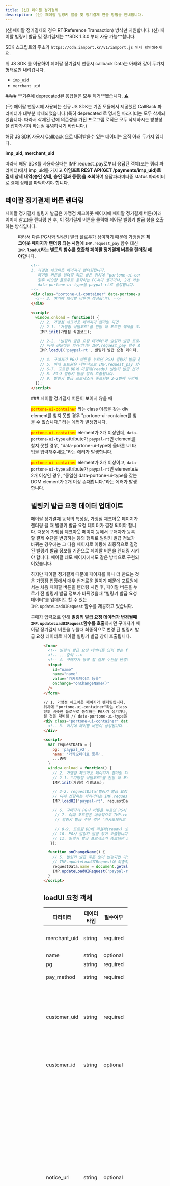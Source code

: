 ```yaml
---
title: (신) 페이팔 정기결제
description: (신) 페이팔 빌링키 발급 및 정기결제 연동 방법을 안내합니다.
---
```




<Hint style="info">
  (신)페이팔 정기결제의 경우 RT(Reference Transaction) 방식만 지원합니다.
</Hint>

<Hint style="warning">
(신) 페이팔 빌링키 발급 및 정기결제는 **SDK 1.3.0 부터 사용 가능**합니다.

SDK 스크립트의 주소가 `https://cdn.iamport.kr/v1/iamport.js 인지 확인해주세요.`

위 JS SDK 를 이용하여 페이팔 정기결제 연동시 callback Data는 아래와 같이 두가지 형태로만 내려갑니다.

- `imp_uid`
- `merchant_uid`

</Hint>

<Hint style="danger">
#### **기존에 deprecated된 응답들은 모두 제거**됐습니다. ⚠️

(구) 페이팔 연동시에 사용되는 신규 JS SDK는 기존 모듈에서 제공했던 CallBack 파라미터가 대부분 삭제되었습니다.(특히 deprecated 로 명시된 파라미터는 모두 삭제되었습니다. 따라서 삭제된 값에 의존성을 가진 프로그램 로직은 모두 삭제하시는
방향성을 잡아가셔야 하는점 유념하시기 바랍니다.)

해당 JS SDK 사용시 Callback 으로 내려받을수 있는 데이터는 오직 아래 두가지 입니다.

**imp_uid, merchant_uid**

따라서 해당 SDK를 사용하실때는 IMP.request_pay로부터 응답된 객체(또는 쿼리 파라미터)에서 imp_uid를 가지고 **아임포트 REST API(GET /payments/imp_uid)로 결제 상세 내역(승인 상태, 승인 결과 등등)을 조회**하여 응답파라미터중 status 파라미터로 결제 상태를 파악하셔야 합니다.

</Hint>

## 페이팔 정기결제 버튼 렌더링

페이팔 정기결제 빌링키 발급은 가맹점 체크아웃 페이지에 페이팔 정기결제 버튼(아래 이미지 참고)을 렌더링 한 후, 이 정기결제 버튼을 클릭해 페이팔 빌링키 발급 창을 호출하는 방식입니다.

<Figure src="/gitbook-assets/ko/paypal-rt/btn-paypal-rt.png" />

따라서 다른 PG사와 빌링키 발급 플로우가 상이하기 때문에 가맹점은 **체크아웃 페이지가 렌더링 되는 시점에** `IMP.request_pay` 함수 대신 **`IMP.loadUI`라는 별도의 함수를 호출해 페이팔 정기결제 버튼을 렌더링 해야**합니다.

<Figure
  src="/gitbook-assets/ko/paypal-rt/paypal-rt-flow.png"
  caption="페이팔 정기결제 빌링키 발급 연동 플로우"
/>

```html
<!--
1. 가맹점 체크아웃 페이지가 렌더링됩니다.
   페이팔 버튼을 렌더링 하고 싶은 위치에 "portone-ui-container"라는 class 이름을 갖는 div element를 넣어줍니다.
   향후 비슷한 플로우로 동작하는 PG사가 생기거나, 2개 이상의 dom element가 렌더링 될 것을 대비해
   data-portone-ui-type을 paypal-rt로 설정합니다.
-->
<div class="portone-ui-container" data-portone-ui-type="paypal-rt">
  <!-- 3. 여기에 페이팔 버튼이 생성됩니다. -->
</div>

<script>
  window.onload = function() {
    // 2. 가맹점 체크아웃 페이지가 렌더링 되면
    // 2-1. "가맹점 식별코드"를 전달 해 포트원 객체를 초기화합니다.
    IMP.init(가맹점 식별코드);

    // 2-2. "빌링키 발급 요청 데이터"와 빌링키 발급 프로세스가 종료되면 호출 될 "콜백 함수"를 전달하여 PG사 버튼 렌더링을 시도합니다.
    // 이때 전달하는 파라미터는 IMP.request_pay 함수 호출시 전달하는 파라미터와 동일합니다.
    IMP.loadUI('paypal-rt', 빌링키 발급 요청 데이터, 콜백 함수);

    // 4. 구매자가 PG사 버튼을 누르면 PG사 빌링키 발급 창이 렌더링 됩니다.
    // 5. 이때 포트원은 내부적으로 IMP.request_pay 함수를 가맹점 대신 호출합니다.
    // 6-7. 포트원 DB에 미결제(ready) 빌링키 발급 건이 생성됩니다.
    // 8. PG사 빌링키 발급 창이 호출됩니다.
    // 9. 빌링키 발급 프로세스가 종료되면 2-2번에 두번째 파라미터로 전달 한 콜백 함수가 호출됩니다.
  });
</script>
```

<Hint style="info">
### 페이팔 정기결제 버튼이 보이지 않을 때

<mark style="color:red;">`portone-ui-container`</mark> 라는 class 이름을 갖는 div
element를 찾지 못할 경우 "portone-ui-container를 찾을 수 없습니다." 라는 에러가 발생합니다.

<mark style="color:red;">`portone-ui-container`</mark> element가 2개 이상인데, `data-portone-ui-type`
attribute가 `paypal-rt`인 element를 찾지 못할 경우, "data-portone-ui-type에 올바른
UI 타입을 입력해주세요."라는 에러가 발생합니다.

<mark style="color:red;">`portone-ui-container`</mark> element가 2개 이상이고, `data-portone-ui-type`
attribute가 `paypal-rt`인 elemente도 2개 이상인 경우, “동일한 data-portone-ui-type을
갖는 DOM element가 2개 이상 존재합니다."라는 에러가 발생합니다.

</Hint>

## 빌링키 발급 요청 데이터 업데이트

페이팔 정기결제 동작의 특성상, 가맹점 체크아웃 페이지가 렌더링 될 때 빌링키 발급 요청 데이터가 결정 되어야 합니다.
때문에 가맹점 체크아웃 페이지 등에서 구매자가 등록 할 결제 수단을 변경하는 등의 행위로 빌링키 발급 정보가 바뀌는 경우에는 그 다음 페이지로 이동해 최종적으로 결정 된 빌링키 발급 정보를 기준으로 페이팔 버튼을 렌더링 시켜야 합니다.
페이팔 데모 페이지에서도 같은 방식으로 구현되어있습니다.

하지만 페이팔 정기결제 때문에 페이지를 하나 더 만드는 것은 가맹점 입장에서 매우 번거로운 일이기 때문에 포트원에서는 처음 페이팔 버튼을 렌더링 시킨 후, 페이팔 버튼을 누르기 전 빌링키 발급 정보가 바뀌었을때 “빌링키 발급 요청 데이터”를 업데이트 할 수 있는 `IMP.updateLoadUIRequest` 함수를 제공하고 있습니다.

구매자 입력으로 인해 **빌링키 발급 요청 데이터가 변경될때 `IMP.updateLoadUIRequest`함수를 호출**하시면 구매자가 페이팔 정기결제 버튼을 누를때 최종적으로 변경 된 빌링키 발급 요청 데이터로 페이팔 빌링키 발급 창이 호출됩니다.

<Figure src="/gitbook-assets/ko/paypal-rt/paypal-rt-update-flow.png" />

```html
<form>
  <!-- 빌링키 발급 요청 데이터를 입력 받는 form -->
  <!-- ...중략 -->
  <!-- 4. 구매자가 등록 할 결제 수단을 변경해 빌링키 발급 주문 명이 변경(예) 카카오페이로 등록 -> 페이팔로 등록)되었습니다. -->
  <input
    id="name"
    name="name"
    value="카카오페이로 등록"
    onchange="onChangeName()"
  />
</form>

// 1. 가맹점 체크아웃 페이지가 렌더링됩니다. // 페이팔 버튼을 렌더링 하고 싶은
위치에 "portone-ui-container"라는 class 이름을 갖는 div element를 넣어줍니다. //
향후 비슷한 플로우로 동작하는 PG사가 생기거나, 2개 이상의 dom element가 렌더링
될 것을 대비해 // data-portone-ui-type을 paypal-rt로 설정합니다.
<div class="portone-ui-container" data-portone-ui-type="paypal-rt">
  <!-- 3. 여기에 페이팔 버튼이 생성됩니다. -->
</div>

<script>
  var requestData = {
  	pg: 'paypal_v2',
  	name: '카카오페이로 등록',
  	...중략
  }
  window.onload = function() {
  	// 2. 가맹점 체크아웃 페이지가 렌더링 되면
  	// 2-1. "가맹점 식별코드"를 전달 해 포트원 객체를 초기화합니다.
  	IMP.init(가맹점 식별코드);

  	// 2-2. requestData(빌링키 발급 요청 데이터)와 빌링키 발급 프로세스가 종료되면 호출 될 "콜백 함수"를 전달하여 PG사 버튼 렌더링을 시도합니다.
  	// 이때 전달하는 파라미터는 IMP.request_pay 함수 호출시 전달하는 파라미터와 동일합니다.
  	IMP.loadUI('paypal-rt', requestData, 콜백 함수);

  	// 6. 구매자가 PG사 버튼을 누르면 PG사 빌링키 발급 창이 렌더링 됩니다.
     // 7. 이때 포트원은 내부적으로 IMP.request_pay 함수를 가맹점 대신 호출하며
     // 빌링키 발급 주문 명은 '카카오페이로 등록'에서 '페이팔로 등록'으로 변경됩니다.

     // 8-9. 포트원 DB에 미결제(ready) 빌링키 발급 건이 생성됩니다.
  	// 10. PG사 빌링키 발급 창이 호출됩니다.
  	// 11. 빌링키 발급 프로세스가 종료되면 2-2번에 두번째 파라미터로 전달 한 콜백 함수가 호출됩니다.
   });

  function onChangeName() {
  	// 5. 빌링키 발급 주문 명이 변경되면 가맹점이 선언한 onChangeName 함수가 호출됩니다.
  	// IMP.updateLoadUIRequest에 최종적으로 변경 된 빌링키 발급 요청 데이터를 전달합니다.
  	requestData.name = document.getElementById('name').value
  	IMP.updateLoadUIRequest('paypal-rt',requestData)
  }
</script>
```

## loadUI 요청 객체

| 파라미터     | 데이터타입 | 필수여부 | 의미                                                                                                                                                                                                                           |
| ------------ | ---------- | -------- | ------------------------------------------------------------------------------------------------------------------------------------------------------------------------------------------------------------------------------ |
| merchant_uid | string     | required | 가맹점 채번 주문 고유 번호                                                                                                                                                                                                     |
| name         | string     | optional | 제품명                                                                                                                                                                                                                         |
| pg           | string     | required | paypal_v2                                                                                                                                                                                                                      |
| pay_method   | string     | required | paypal (결제수단)                                                                                                                                                                                                              |
| customer_uid | string     | required | 가맹점이 구매자를 특정하기 위해 채번한 고유 번호로 빌링키 발급시 필수 입력                                                                                                                                                     |
| customer_id  | string     | optional | 빌링키 발급 수단을 특정하는 고유 번호                                                                                                                                                                                          |
| notice_url   | string     | optional | <p>빌링키 발급 창에서 빌링키 발급 완료시 가맹점에게 노티 될 웹훅 URL string 또는 string[]로 N개 설정 가능</p><p>웹훅이 잘 발송 됐는지는 결제 승인 내역에서 아임포트 번호를 눌러봤을때 웹훅 발송 내역을 보고 확인할 수 있음</p> |
| custom_data  | object     | optional | 빌링키 발급 정보와 함께 관리하고 싶은 가맹점 커스텀 JSON 데이터                                                                                                                                                                |

<Hint style="warning">
<mark style="color:red;">**파라미터 유의사항**</mark>

아래 링크로 반드시 유의사항을 숙지하셔야 합니다.

[연동 유의사항](../../pg/payment-gateway/rt/warning)

</Hint>

<Hint style="warning">
<mark style="color:red;">**(신) 페이팔 정기결제 유의사항**</mark>

구매자 계정이 한국인 경우 해당 서비스 이용이 불가합니다.

</Hint>


<p slot="summary">연동 특이 사항</p>

## 비동기 처리

### 결제 처리

페이팔 결제 건은 승인 요청 시 바로 승인 되지 않고 일정 시간 후 처리되는 `승인 대기(pending)` 상태가 존재합니다.
따라서 가맹점은 트랜잭션 종료시 콜백 함수로 전달되는 아임포트 번호(imp_uid)로 결제 내역을 조회([GET /payments/\{imp_uid}](../../api/api-1/api-1))한 후 응답 되는 status를 보고 각 상황에 맞는 후 처리 로직을 작성해야 합니다.

승인 대기 상태에서는 최종적으로 승인(paid)이 될 수도 있고 승인이 되지 않을 수도(failed) 있기 때문에 가맹점은 반드시 (가상계좌나 정기결제와 같이 결제가 비동기로 승인되는 경우 포트원 → 가맹점으로 결제 결과를 통보해주는) **웹훅 기능을 연동해야** 합니다.

### 취소 처리

페이팔 결제 취소 요청 시 취소 요청이 바로 승인 되지 않고 일정 시간 후 승인처리되는 경우가 존재합니다.
가맹점은 결제 취소 요청 응답 처리 시 취소가 승인되었는지 여부를 확인해야 합니다.

결제 취소 API를 통해 취소 요청을 한 경우 API 응답의 status와 cancel_history 값을 기준으로 취소 승인 여부를 판단해야 합니다.
status가 cancelled 이고 cancel_history에 취소 요청 내역이 있는 경우 취소가 승인된 것이고 그렇지 않은 경우 취소 승인대기 상태입니다.

콘솔을 통한 취소 요청이 승인대기인 경우 결제내역에서 결제상태는 결제취소로 변경되지 않고 진행중인 취소요청 내역이 있음이 표시되며 결제내역 상세 화면에서 취소요청내역이 조회됩니다.
취소 요청이 승인대기 상태인 경우 최종적으로 승인되거나 승인되지 않을 수 있기 때문에 가맹점은 최종 취소 처리 결과를 전달받기 위해 가맹점 통보 웹훅 기능을 연동해야 합니다.

<Details>
  <p slot="summary">취소 요청이 승인대기 중인 결제상태</p>
  <Figure src="/gitbook-assets/ko/image (3) (2).png" />
</Details>

<Details>
  <p slot="summary">취소 요청이 승인대기 중인 결제내역 상세</p>
  <Figure src="/gitbook-assets/ko/image (1) (2).png" />
</Details>

### Manges & Fraudnet 이상 거래 대응

페이팔은 이상 거래를 줄이기 위해 Rist Data Aquisition 정책을 시행하고 있습니다. 일반 결제나 빌링키 발급은 페이팔 버튼을 통해 진행되기 때문에 페이팔이 이상 거래 판단을 위한 구매자 접속 정보를 얻을 수 있지만, 발급 된 빌링키로 재결제 (again API 호출) 할때는 가맹점 서버에서 포트원 API를 통해 페이팔 API가 호출되는 구조이기 때문에 이상 거래 판단을 위한 구매자 접속 정보를 얻을 수 없습니다.

따라서 발급 된 빌링키로 재결제를 할때는 구매자의 브라우저/디바이스 접속 정보를 페이팔에 전달할 수 있도록 **again API가 호출되는 가맹점 클라이언트 페이지에 반드시 페이팔 Fraudnet 스크립트/Manges SDK를 아래와 같이 추가해야** 합니다.

<mark style="color:red;">
  **페이팔 정기결제를 통한 again API 호출시에는 Manges & Fraudnet 조치가
  필수적으로 요구됩니다.**
</mark>

브라우저/앱에 페이팔 Fraudnet Script/Manges SDK를 추가한 후 again API를 호출할때 진행되는 플로우는 아래와 같습니다.

<Figure src="/gitbook-assets/ko/paypal-rt/manges-fraudnet-flow.png" />

#### 브라우저

```html
<!-- again API가 호출되는 가맹점 클라이언트 -->
<script
  type="application/json"
  fncls="fnparams-dede7cc5-15fd-4c75-a9f4-36c430ee3a99"
>
  {
    "f": "RISK_SESSION_CORRELATION_ID",
    "s": "SOURCE_IDENTIFIER",
    "sandbox": true
  }
</script>
<script type="text/javascript" src="https://c.paypal.com/da/r/fb.js"></script>
<noscript>
  <img
    src="https://c.paypal.com/v1/r/d/b/ns?f=RISK_SESSION_CORRELATION_ID&s=SOURCE_IDENTIFIER&js=0&r=1"
  />
</noscript>
```

| 파라미터 | 의미                                                      | 예시                                          |
| -------- | --------------------------------------------------------- | --------------------------------------------- |
| fncls    | fnparams-dede7cc5-15fd-4c75-a9f4-36c430ee3a99로 항상 고정 | fnparams-dede7cc5-15fd-4c75-a9f4-36c430ee3a99 |
| f        | 주문번호(merchant_uid) 전달                               | mid_1683690731602                             |
| s        | string                                                    | 7WBB3CKT63FRG_checkout-page                   |
| sandbox  | 페이팔 Account ID가 테스트 용인지 운영 용인지 여부        | true                                          |

#### 앱

#### 안드로이드

[**Android Integration of Magnes**](https://developer.paypal.com/limited-release/magnes/integrate/android/) 가이드 문서에 따라 아래와 같이 collectAndSubmit 메소드 호출을 통해 페이팔로 디바이스 정보를 보내야합니다. 이때 두번째 파라미터(paypalClientMetaDataId)로는 주문번호(merchant_uid)를 전달해주시면 됩니다.

```java
MagnesResult magnesResult = MagnesSDK.getInstance()
   .collectAndSubmit(Context context, String paypalClientMetaDataId,
     HashMap<String, String>
     additionalData)
```

#### IOS Switft

[**iOS Swift SDK Integration**](https://developer.paypal.com/limited-release/magnes/integrate/ios-swift/) 가이드 문서에 따라 아래와 같이 collectAndSubmit 메소드 호출을 통해 페이팔로 디바이스 정보를 보내야합니다. 이때 첫번째 파라미터(withPayPalClientMetadataId)로는 주문번호(merchant_uid)를 전달해주시면 됩니다.

```swift
let magnesResult:MagnesResult =
MagnesSDK.shared().collectAndSubmit(withPayPalClientMetadataId:
  "YOUR-PAYPAL-CLIENT-METADATA-ID", withAdditionalData: [String: String])
```

#### IOS Objective-C

[**iOS Objective-C SDK Integration of Magnes**](https://developer.paypal.com/limited-release/magnes/integrate/ios-objective-c/) 가이드 문서에 따라 아래와 같이 collectAndSubmitWithPayPalClientMetadataId 메소드 호출을 통해 페이팔로 디바이스 정보를 보내야합니다. 이때 첫번째 파라미터(YOUR-PAYPAL-CLIENT-METADATA-ID)로는 주문번호(merchant_uid)를 전달해주시면 됩니다.

```objective-c
//PPRMOCMagnesSDK *magnesSDK = [PPRMOCMagnesSDK shared];
PPRMOCMagnesSDKResult *magnesResult =
[magnesSDK
collectAndSubmitWithPayPalClientMetadataId:@"YOUR-PAYPAL-CLIENT-METADATA-ID"
withAdditionalData:@{}];
```

### 고위험 결제 처리

페이팔은 판매자 보호 정책을 통해 가맹점 거래에서 이상 거래나 사기 등이 발생 시, 판매자 보호 정책을 통해 가맹점이 손해 입을 수 있는 부분을 보존하는 판매자 보호 프로그램을 가지고 있습니다. 이 판매자 보호 정책을 적용하기 위해서는 페이팔 측에서 제공하는 STC 기능을 사용해야 합니다.

STC 기능을 사용하시기 위해 다음 정보를 확인하셔야 합니다.

1. 페이팔 Business 계정 가입시 산업 종류(Industry)를 결정하는데, 계정의 산업 종류를 확인해야 합니다.
2. 계정의 산업 종류를 확인하신 뒤, loadUI 호출 해 빌링키를 발급 받을때 그리고 발급 된 빌링키로 재결제(again API 호출)할때 모두 bypass.paypal_v2 객체에 아래와 같은 형식으로 전달해주셔야 합니다.

<Details>
  <p slot="summary">빌링키 발급시 STC 적용하기</p>
  ```javascript
    IMP.loadUI('paypal-rt', {
    ...중략
    pg: 'paypal_v2',
    pay_method: 'paypal',
    merchant_uid: 'mid_1234567890', // 주문 번호
    customer_uid: 'cuid_1234567890', // [필수 입력] 빌링키와 1:1 매핑되는 UUID
    bypass: {
      paypal_v2: {
        additional_data: [{
          key: "sender_account_id", // 가맹점 account ID(merchant-id)
          value: "A12345N343"
        }, {
          key: "sender_first_name", // 가맹점의 account에 등록 된 구매자의 이름
          value: "John"
        }, {
          key: "sender_last_name", // 가맹점의 account에 등록 된 구매자의 이름
          value: "Doe"
        }, {
          key: "sender_email", // 가맹점의 account에 등록 된 구매자의 이메일 주소
          value: "example@example.com"
        }, {
          key: "sender_phone", // 가맹점의 account에 등록 된 구매자의 연락처
          value: "(02)16705176"
        }, {
          key: "sender_country_code", // 가맹점 계정에 등록된 국가 코드
          value: "KR" // ISO Alpha-2 형식 국가 코드
        }, {
          key: "sender_create_date", // 가맹점 계정이 생성된 날짜
          value: "2023-10-10T23:59:59+09:00" // IOS8601 형식
        }]
      }
    }
  }, (response) => {
    ...중략
  });
  ```
</Details>

<Details>
  <p slot="summary">
    발급 된 빌링키로 단건 결제(again API 호출)시 STC 적용하기
  </p>
  ```javascript
  await fetch(
	'https://api.iamport.kr/subscribe/payments/again',
    {
      method: 'POST',
      headers: {
        Authorization: `Basic ${ACCESS_TOKEN}`,
        'Content-Type': 'application/json',
      },
      body: JSON.stringify({
				customer_uid, // [필수 입력] 빌링키 발급시 전달 한 빌링키와 1:1 매핑되는 UUID
				merchant_uid, // [필수 입력] 주문 번호
				currency, // [필수 입력] 결제 통화 (페이팔은 KRW 불가능)
				amount, // [필수 입력] 결제 금액
				name, // 주문명
				bypass: JSON.stringify({
					paypal_v2: {
						additional_data: [{
							key: "sender_account_id", // 가맹점 account ID(merchant-id)
							value: "A12345N343"
						}, {
							key: "sender_first_name", // 가맹점의 account에 등록 된 구매자의 이름
							value: "John"
						}, {
							key: "sender_last_name", // 가맹점의 account에 등록 된 구매자의 이름
							value: "Doe"
						}, {
							key: "sender_email", // 가맹점의 account에 등록 된 구매자의 이메일 주소
							value: "example@example.com"
						}, {
							key: "sender_phone", // 가맹점의 account에 등록 된 구매자의 연락처
							value: "(02)16705176"
						}, {
							key: "sender_country_code", // 가맹점의 account에 등록 된 국가 코드
							value: "KR" // ISO Alpha-2 형식 국가 코드
						}, {
							key: "sender_create_date", // 가맹점의 account에 등록 된 국가 코드
							value: "2023-10-10T23:59:59+09:00" // IOS8601 형식
						}]
					}
				}) // end of bypass string
      }) // end of body
    }
  )
  ```
</Details>

<Hint style="warning">

**고위험 산업(게임과 같은 디지털 상품, 중고거래)의 경우에는 STC API를 통해 판매자 보호 정책을 적용하는 것을 페이팔에서 필수로 요구하고 있습니다.**

**판매자 보호 정책에 관한 자세한 내용과 협의가 필요하시다면 페이팔 측에 직접 문의를 하셔야 합니다.**

**고위험 산업이 아닌 경우에도 STC API를 연동하는 것을 권장하고 있습니다.**

<br />

---

<br />

고위험 산업에 해당하는 산업군들은 다음과 같습니다.

각 산업별 STC에 필요한 요청 파라미터들이 달라, 고위험 산업에 해당하는 가맹점 분들께는 페이팔 전자결제 신청 시 포트원 지원팀에서 안내가 될 예정입니다.

1. 이벤트/티켓 판매 산업
2. 연료 산업
3. 게임/디지털 상품 산업
4. 마켓플레이스 사업
5. 온라인 여행 산업(렌터카, 숙박, 여행 패키지, 교통)
6. P2P 산업
7. 소매, 식품 산업
   - **소매, 식품 산업의 경우 다음과 같은 경우에만 STC 연동이 필요합니다.**
     - 모바일 기기를 통해 매장 내 구매가 가능한 산업
   - **다음 산업의 경우에는 STC 연동이 필요하지 않습니다.**
     - 타사 배송업체를 통해 주소로 실물 상품을 배송하는 산업
     - 자체 배송 트럭을 통해 주소로 실물 상품을 배송하는 산업
     - 소비자가 수령할 수 있도록 자체 매장으로 실물 상품을 배송하는 산업
8. 택시, 공유 이동수단 사업
9. 통신사
10. 결제 시스템 보안 서비스 산업

</Hint>
